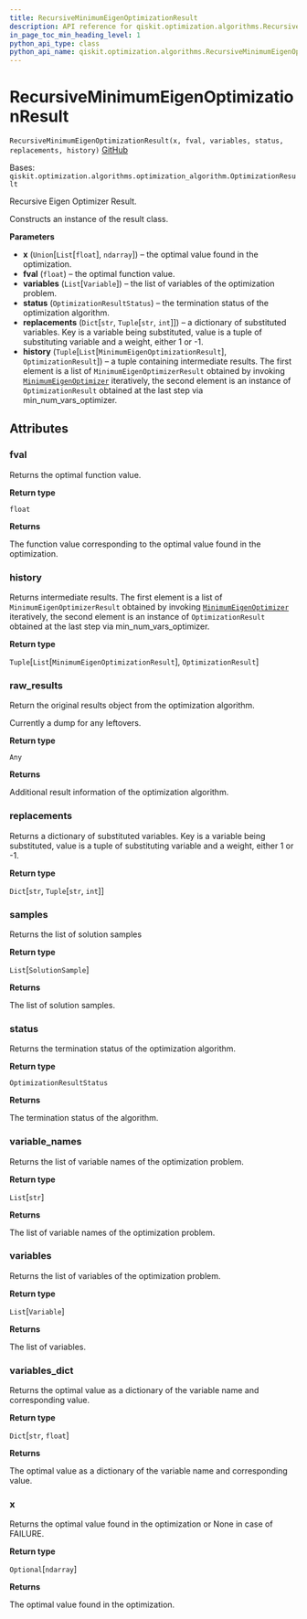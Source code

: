 ```yaml
---
title: RecursiveMinimumEigenOptimizationResult
description: API reference for qiskit.optimization.algorithms.RecursiveMinimumEigenOptimizationResult
in_page_toc_min_heading_level: 1
python_api_type: class
python_api_name: qiskit.optimization.algorithms.RecursiveMinimumEigenOptimizationResult
---
```


# RecursiveMinimumEigenOptimizationResult

<span id="qiskit.optimization.algorithms.RecursiveMinimumEigenOptimizationResult" />

`RecursiveMinimumEigenOptimizationResult(x, fval, variables, status, replacements, history)` [GitHub](https://github.com/qiskit-community/qiskit-aqua/tree/stable/0.9/qiskit/optimization/algorithms/recursive_minimum_eigen_optimizer.py "view source code")

Bases: `qiskit.optimization.algorithms.optimization_algorithm.OptimizationResult`

Recursive Eigen Optimizer Result.

Constructs an instance of the result class.

**Parameters**

*   **x** (`Union`\[`List`\[`float`], `ndarray`]) – the optimal value found in the optimization.
*   **fval** (`float`) – the optimal function value.
*   **variables** (`List`\[`Variable`]) – the list of variables of the optimization problem.
*   **status** (`OptimizationResultStatus`) – the termination status of the optimization algorithm.
*   **replacements** (`Dict`\[`str`, `Tuple`\[`str`, `int`]]) – a dictionary of substituted variables. Key is a variable being substituted, value is a tuple of substituting variable and a weight, either 1 or -1.
*   **history** (`Tuple`\[`List`\[`MinimumEigenOptimizationResult`], `OptimizationResult`]) – a tuple containing intermediate results. The first element is a list of `MinimumEigenOptimizerResult` obtained by invoking [`MinimumEigenOptimizer`](qiskit.optimization.algorithms.MinimumEigenOptimizer "qiskit.optimization.algorithms.MinimumEigenOptimizer") iteratively, the second element is an instance of `OptimizationResult` obtained at the last step via min\_num\_vars\_optimizer.

## Attributes

<span id="qiskit.optimization.algorithms.RecursiveMinimumEigenOptimizationResult.fval" />

### fval

Returns the optimal function value.

**Return type**

`float`

**Returns**

The function value corresponding to the optimal value found in the optimization.

<span id="qiskit.optimization.algorithms.RecursiveMinimumEigenOptimizationResult.history" />

### history

Returns intermediate results. The first element is a list of `MinimumEigenOptimizerResult` obtained by invoking [`MinimumEigenOptimizer`](qiskit.optimization.algorithms.MinimumEigenOptimizer "qiskit.optimization.algorithms.MinimumEigenOptimizer") iteratively, the second element is an instance of `OptimizationResult` obtained at the last step via min\_num\_vars\_optimizer.

**Return type**

`Tuple`\[`List`\[`MinimumEigenOptimizationResult`], `OptimizationResult`]

<span id="qiskit.optimization.algorithms.RecursiveMinimumEigenOptimizationResult.raw_results" />

### raw\_results

Return the original results object from the optimization algorithm.

Currently a dump for any leftovers.

**Return type**

`Any`

**Returns**

Additional result information of the optimization algorithm.

<span id="qiskit.optimization.algorithms.RecursiveMinimumEigenOptimizationResult.replacements" />

### replacements

Returns a dictionary of substituted variables. Key is a variable being substituted, value is a tuple of substituting variable and a weight, either 1 or -1.

**Return type**

`Dict`\[`str`, `Tuple`\[`str`, `int`]]

<span id="qiskit.optimization.algorithms.RecursiveMinimumEigenOptimizationResult.samples" />

### samples

Returns the list of solution samples

**Return type**

`List`\[`SolutionSample`]

**Returns**

The list of solution samples.

<span id="qiskit.optimization.algorithms.RecursiveMinimumEigenOptimizationResult.status" />

### status

Returns the termination status of the optimization algorithm.

**Return type**

`OptimizationResultStatus`

**Returns**

The termination status of the algorithm.

<span id="qiskit.optimization.algorithms.RecursiveMinimumEigenOptimizationResult.variable_names" />

### variable\_names

Returns the list of variable names of the optimization problem.

**Return type**

`List`\[`str`]

**Returns**

The list of variable names of the optimization problem.

<span id="qiskit.optimization.algorithms.RecursiveMinimumEigenOptimizationResult.variables" />

### variables

Returns the list of variables of the optimization problem.

**Return type**

`List`\[`Variable`]

**Returns**

The list of variables.

<span id="qiskit.optimization.algorithms.RecursiveMinimumEigenOptimizationResult.variables_dict" />

### variables\_dict

Returns the optimal value as a dictionary of the variable name and corresponding value.

**Return type**

`Dict`\[`str`, `float`]

**Returns**

The optimal value as a dictionary of the variable name and corresponding value.

<span id="qiskit.optimization.algorithms.RecursiveMinimumEigenOptimizationResult.x" />

### x

Returns the optimal value found in the optimization or None in case of FAILURE.

**Return type**

`Optional`\[`ndarray`]

**Returns**

The optimal value found in the optimization.

